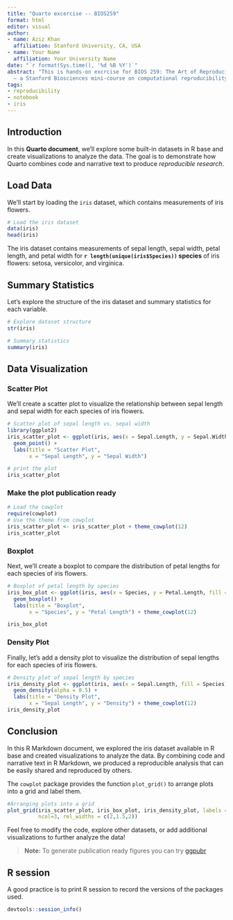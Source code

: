 ```yaml
---
title: "Quarto excercise -- BIOS259"
format: html
editor: visual
author:
- name: Aziz Khan
  affiliation: Stanford University, CA, USA
- name: Your Name
  affiliation: Your University Name
date: "`r format(Sys.time(), '%d %B %Y')`"
abstract: "This is hands-on excrcise for BIOS 259: The Art of Reproducible Science
  – a Stanford Biosciences mini-course on computational reproducibility\n"
tags:
- reproducibility
- notebook
- iris
---
```


## Introduction

In this **Quarto document**, we'll explore some built-in datasets in R base and create visualizations to analyze the data. The goal is to demonstrate how Quarto combines code and narrative text to produce *reproducible research*.

## Load Data

We'll start by loading the `iris` dataset, which contains measurements of iris flowers.

```r
# Load the iris dataset
data(iris)
head(iris)
```

The iris dataset contains measurements of sepal length, sepal width, petal length, and petal width for **`r length(unique(iris$Species))` species** of iris flowers: setosa, versicolor, and virginica.

## Summary Statistics

Let's explore the structure of the iris dataset and summary statistics for each variable.

```r
# Explore dataset structure
str(iris)

# Summary statistics
summary(iris)

```

## Data Visualization

### Scatter Plot

We'll create a scatter plot to visualize the relationship between sepal length and sepal width for each species of iris flowers.

```r
# Scatter plot of sepal length vs. sepal width
library(ggplot2)
iris_scatter_plot <- ggplot(iris, aes(x = Sepal.Length, y = Sepal.Width, color = Species)) +
  geom_point() +
  labs(title = "Scatter Plot",
       x = "Sepal Length", y = "Sepal Width")

# print the plot
iris_scatter_plot
```

### Make the plot publication ready

```r
# Load the cowplot
require(cowplot)
# Use the theme from cowplot
iris_scatter_plot <- iris_scatter_plot + theme_cowplot(12)
iris_scatter_plot
```

### Boxplot

Next, we'll create a boxplot to compare the distribution of petal lengths for each species of iris flowers.

```r
# Boxplot of petal length by species
iris_box_plot <- ggplot(iris, aes(x = Species, y = Petal.Length, fill = Species)) +
  geom_boxplot() +
  labs(title = "Boxplot",
       x = "Species", y = "Petal Length") + theme_cowplot(12)

iris_box_plot
```

### Density Plot

Finally, let's add a density plot to visualize the distribution of sepal lengths for each species of iris flowers.

```r
# Density plot of sepal length by species
iris_density_plot <- ggplot(iris, aes(x = Sepal.Length, fill = Species)) +
  geom_density(alpha = 0.5) +
  labs(title = "Density Plot",
       x = "Sepal Length", y = "Density") + theme_cowplot(12)
iris_density_plot
```

## Conclusion

In this R Markdown document, we explored the iris dataset available in R base and created visualizations to analyze the data. By combining code and narrative text in R Markdown, we produced a reproducible analysis that can be easily shared and reproduced by others.

The `cowplot` package provides the function `plot_grid()` to arrange plots into a grid and label them.

```r
#Arranging plots into a grid
plot_grid(iris_scatter_plot, iris_box_plot, iris_density_plot, labels = c('A', 'B','C'),
          ncol=3, rel_widths = c(2,1.5,2))

```

Feel free to modify the code, explore other datasets, or add additional visualizations to further analyze the data!

> **Note:** To generate publication ready figures you can try [ggpubr](https://rpkgs.datanovia.com/ggpubr/index.html)

## R session

A good practice is to print R session to record the versions of the packages used.

```r
devtools::session_info()
```
